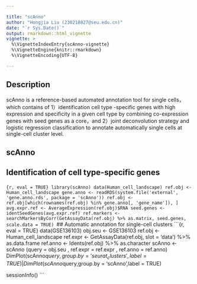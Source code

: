 ```yaml
---

title: "scAnno"
author: "Hongjia Liu (230218827@seu.edu.cn)"
date: "`r Sys.Date()`"
output: rmarkdown::html_vignette
vignette: >
  %\VignetteIndexEntry{scAnno-vignette}
  %\VignetteEngine{knitr::rmarkdown}
  %\VignetteEncoding{UTF-8}

---
```


## Description

scAnno is a reference-based automated annotation tool for single cells，which contains of 1）identification cell type -specific genes with high expression and specificity in a given cell type by combining co-expression genes with seed genes as a core，and 2）joint deconvolution strategy and logistic regression classification to annotate automatically single cells at single-cell cluster level.

## scAnno

## Identification of cell type-specific genes
​```{r, eval = TRUE}
library(scAnno)
data(Human_cell_landscape)
ref.obj <- Human_cell_landscape
gene.anno <- readRDS(system.file('external', 'gene.anno.rds', package = 'scAnno'))
ref.obj <- ref.obj[which(rownames(ref.obj) %in% gene.anno[, 'gene_name']), ]
avg.expr.ref <- AverageExpression(ref.obj)$RNA
seed.genes <- identSeedGenes(avg.expr.ref)
ref.markers <- searchMarkersByCorr(GetAssayData(ref.obj) %>% as.matrix, seed.genes, scale.data = TRUE)
​```
## Automatic annotation for single-cell clusters
​```{r, eval = TRUE}
data(GSE136103)
obj.seu <- GSE136103
ref.obj <-Human_cell_landscape
ref.expr <- GetAssayData(ref.obj, slot = 'data') %>% as.data.frame
ref.anno <- Idents(ref.obj) %>% as.character
scAnno <- scAnno (query = obj.seu , ref.expr = ref.expr , ref.anno = ref.anno)
DimPlot(scAnno$query,group.by='seurat_clusters',label = TRUE)|
  DimPlot(scAnno$query,group.by = 'scAnno',label = TRUE)

sessionInfo()
​```

